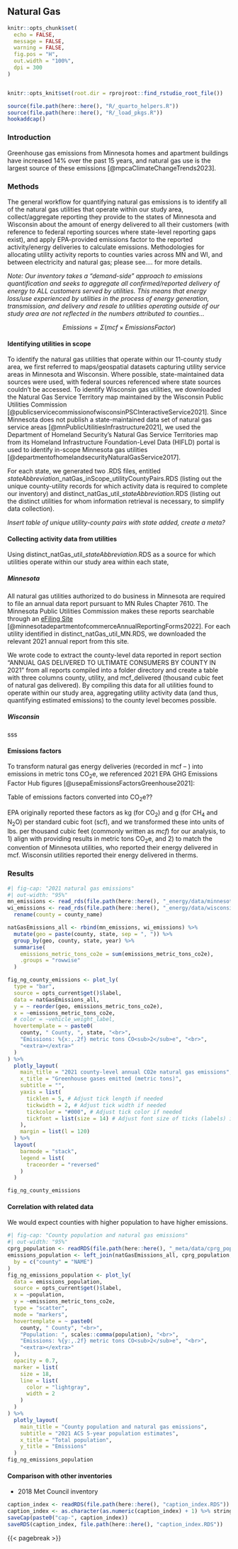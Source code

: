 ## Natural Gas

```r
knitr::opts_chunk$set(
  echo = FALSE,
  message = FALSE,
  warning = FALSE,
  fig.pos = "H",
  out.width = "100%",
  dpi = 300
)


knitr::opts_knit$set(root.dir = rprojroot::find_rstudio_root_file())
```

```r
source(file.path(here::here(), "R/_quarto_helpers.R"))
source(file.path(here::here(), "R/_load_pkgs.R"))
hookaddcap()
```

### Introduction

Greenhouse gas emissions from Minnesota homes and apartment buildings have increased 14% over the past 15 years, and natural gas use is the largest source of these emissions [@mpcaClimateChangeTrends2023].

### Methods

The general workflow for quantifying natural gas emissions is to identify all of the natural gas utilities that operate within our study area, collect/aggregate reporting they provide to the states of Minnesota and Wisconsin about the amount of energy delivered to all their customers (with reference to federal reporting sources where state-level reporting gaps exist), and apply EPA-provided emissions factor to the reported activity/energy deliveries to calculate emissions. Methodologies for allocating utility activity reports to counties varies across MN and WI, and between electricity and natural gas; please see.... for more details.

*Note: Our inventory takes a "demand-side" approach to emissions quantification and seeks to aggregate all confirmed/reported delivery of energy to ALL customers served by utilities. This means that energy loss/use experienced by utilities in the process of energy generation, transmission, and delivery and resale to utilities operating outside of our study area are not reflected in the numbers attributed to counties...*

$$Emissions = \Sigma (mcf \times {Emissions Factor}) $$

#### Identifying utilities in scope

To identify the natural gas utilities that operate within our 11-county study area, we first referred to maps/geospatial datasets capturing utility service areas in Minnesota and Wisconsin. Where possible, state-maintained data sources were used, with federal sources referenced where state sources couldn't be accessed. To identify Wisconsin gas utilities, we downloaded the Natural Gas Service Territory map maintained by the Wisconsin Public Utilities Commission [@publicservicecommissionofwisconsinPSCInteractiveService2021]. Since Minnesota does not publish a state-maintained data set of natural gas service areas [@mnPublicUtilitiesInfrastructure2021], we used the Department of Homeland Security's Natural Gas Service Territories map from its Homeland Infrastructure Foundation-Level Data (HIFLD) portal is used to identify in-scope Minnesota gas utilities [@departmentofhomelandsecurityNaturalGasService2017].

For each state, we generated two .RDS files, entitled *stateAbbreviation*\_natGas_inScope_utilityCountyPairs.RDS (listing out the unique county-utility records for which activity data is required to complete our inventory) and distinct_natGas_util\_*stateAbbreviation*.RDS (listing out the distinct utilities for whom information retrieval is necessary, to simplify data collection).

*Insert table of unique utility-county pairs with state added, create a meta?*

#### Collecting activity data from utilities

Using distinct_natGas_util\_*stateAbbreviation*.RDS as a source for which utilities operate within our study area within each state,

##### Minnesota

All natural gas utilities authorized to do business in Minnesota are required to file an annual data report pursuant to MN Rules Chapter 7610. The Minnesota Public Utilities Commission makes these reports searchable through an [eFiling Site](https://www.edockets.state.mn.us/EFiling/edockets/searchDocuments.do?method=eDocketsResult&docketYear=22&docketNumber=19) [@minnesotadepartmentofcommerceAnnualReportingForms2022]. For each utility identified in distinct_natGas_util_MN.RDS, we downloaded the relevant 2021 annual report from this site.

We wrote code to extract the county-level data reported in report section "ANNUAL GAS DELIVERED TO ULTIMATE CONSUMERS BY COUNTY IN 2021" from all reports compiled into a folder directory and create a table with three columns county, utility, and mcf_delivered (thousand cubic feet of natural gas delivered). By compiling this data for all utilities found to operate within our study area, aggregating utility activity data (and thus, quantifying estimated emissions) to the county level becomes possible.

##### Wisconsin

sss

#### Emissions factors

To transform natural gas energy deliveries (recorded in mcf -- ) into emissions in metric tons CO~2~e, we referenced 2021 EPA GHG Emissions Factor Hub figures [@usepaEmissionsFactorsGreenhouse2021]:

Table of emissions factors converted into CO~2~e??

EPA originally reported these factors as kg (for CO~2~) and g (for CH~4~ and N~2~O) per standard cubic foot (scf), and we transformed these into units of lbs. per thousand cubic feet (commonly written as *mcf*) for our analysis, to 1) align with providing results in metric tons CO~2~e, and 2) to match the convention of Minnesota utilities, who reported their energy delivered in mcf. Wisconsin utilities reported their energy delivered in therms.

### Results

```r
#| fig-cap: "2021 natural gas emissions"
#| out-width: "95%"
mn_emissions <- read_rds(file.path(here::here(), "_energy/data/minnesota_county_GasEmissions.RDS"))
wi_emissions <- read_rds(file.path(here::here(), "_energy/data/wisconsin_county_GasEmissions.RDS")) %>%
  rename(county = county_name)

natGasEmissions_all <- rbind(mn_emissions, wi_emissions) %>%
  mutate(geo = paste(county, state, sep = ", ")) %>%
  group_by(geo, county, state, year) %>%
  summarise(
    emissions_metric_tons_co2e = sum(emissions_metric_tons_co2e),
    .groups = "rowwise"
  )

fig_ng_county_emissions <- plot_ly(
  type = "bar",
  source = opts_current$get()$label,
  data = natGasEmissions_all,
  y = ~ reorder(geo, emissions_metric_tons_co2e),
  x = ~emissions_metric_tons_co2e,
  # color = ~vehicle_weight_label,
  hovertemplate = ~ paste0(
    county, " County, ", state, "<br>",
    "Emissions: %{x:,.2f} metric tons CO<sub>2</sub>e", "<br>",
    "<extra></extra>"
  )
) %>%
  plotly_layout(
    main_title = "2021 county-level annual CO2e natural gas emissions",
    x_title = "Greenhouse gases emitted (metric tons)",
    subtitle = "",
    yaxis = list(
      ticklen = 5, # Adjust tick length if needed
      tickwidth = 2, # Adjust tick width if needed
      tickcolor = "#000", # Adjust tick color if needed
      tickfont = list(size = 14) # Adjust font size of ticks (labels) if needed
    ),
    margin = list(l = 120)
  ) %>%
  layout(
    barmode = "stack",
    legend = list(
      traceorder = "reversed"
    )
  )

fig_ng_county_emissions
```

#### Correlation with related data

We would expect counties with higher population to have higher emissions.

```r
#| fig-cap: "County population and natural gas emissions"
#| out-width: "95%"
cprg_population <- readRDS(file.path(here::here(), "_meta/data/cprg_population.RDS"))
emissions_population <- left_join(natGasEmissions_all, cprg_population,
  by = c("county" = "NAME")
)
fig_ng_emissions_population <- plot_ly(
  data = emissions_population,
  source = opts_current$get()$label,
  x = ~population,
  y = ~emissions_metric_tons_co2e,
  type = "scatter",
  mode = "markers",
  hovertemplate = ~ paste0(
    county, " County", "<br>",
    "Population: ", scales::comma(population), "<br>",
    "Emissions: %{y:,.2f} metric tons CO<sub>2</sub>e", "<br>",
    "<extra></extra>"
  ),
  opacity = 0.7,
  marker = list(
    size = 18,
    line = list(
      color = "lightgray",
      width = 2
    )
  )
) %>%
  plotly_layout(
    main_title = "County population and natural gas emissions",
    subtitle = "2021 ACS 5-year population estimates",
    x_title = "Total population",
    y_title = "Emissions"
  )
fig_ng_emissions_population
```

#### Comparison with other inventories

-   2018 Met Council inventory

```r
caption_index <- readRDS(file.path(here::here(), "caption_index.RDS"))
caption_index <- as.character(as.numeric(caption_index) + 1) %>% stringr::str_pad(width = 2, side = "left", pad = "0")
saveCap(paste0("cap-", caption_index))
saveRDS(caption_index, file.path(here::here(), "caption_index.RDS"))
```

{{< pagebreak >}}
